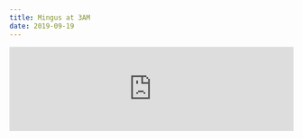```yaml
---
title: Mingus at 3AM
date: 2019-09-19
---
```


<iframe
  allow="autoplay _; encrypted-media \*;"
  frameborder="0"
  height="150"
  style="width:100%;max-width:660px;overflow:hidden;background:transparent;"
  sandbox="allow-forms allow-popups allow-same-origin allow-scripts allow-storage-access-by-user-activation allow-top-navigation-by-user-activation"
  src="https://embed.music.apple.com/us/album/track-a-solo-dancer/1443280597?i=1443280914"
/>

One of my favorite things to listen to while driving is a good moving track.

Only because it centers me to believe that there's a rush of information coming.

I have yet to really find something that motivates me as well as a late night drive.

I think it's crazy how great music is able to transport you to different places. Specially
if there's a great sense of unity within all of the tracks.

But then again, maybe this isn't the right time to be blogging.
